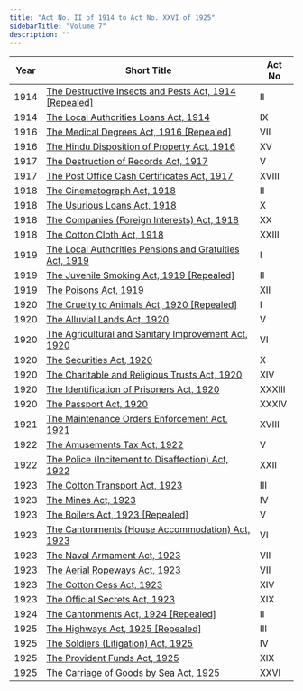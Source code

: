 ```yaml
---
title: "Act No. II of 1914 to Act No. XXVI of 1925"
sidebarTitle: "Volume 7"
description: ""
---
```


| Year | Short Title | Act No |
|------|-------------|--------|
| 1914 | [The Destructive Insects and Pests Act, 1914 [Repealed]](/laws/volume-7/act-102) | II |
| 1914 | [The Local Authorities Loans Act, 1914](/laws/volume-7/act-103) | IX |
| 1916 | [The Medical Degrees Act, 1916 [Repealed]](/laws/volume-7/act-104) | VII |
| 1916 | [The Hindu Disposition of Property Act, 1916](/laws/volume-7/act-105) | XV |
| 1917 | [The Destruction of Records Act, 1917](/laws/volume-7/act-106) | V |
| 1917 | [The Post Office Cash Certificates Act, 1917](/laws/volume-7/act-107) | XVIII |
| 1918 | [The Cinematograph Act, 1918](/laws/volume-7/act-108) | II |
| 1918 | [The Usurious Loans Act, 1918](/laws/volume-7/act-109) | X |
| 1918 | [The Companies (Foreign Interests) Act, 1918](/laws/volume-7/act-110) | XX |
| 1918 | [The Cotton Cloth Act, 1918](/laws/volume-7/act-111) | XXIII |
| 1919 | [The Local Authorities Pensions and Gratuities Act, 1919](/laws/volume-7/act-112) | I |
| 1919 | [The Juvenile Smoking Act, 1919 [Repealed]](/laws/volume-7/act-113) | II |
| 1919 | [The Poisons Act, 1919](/laws/volume-7/act-114) | XII |
| 1920 | [The Cruelty to Animals Act, 1920 [Repealed]](/laws/volume-7/act-115) | I |
| 1920 | [The Alluvial Lands Act, 1920](/laws/volume-7/act-116) | V |
| 1920 | [The Agricultural and Sanitary Improvement Act, 1920](/laws/volume-7/act-117) | VI |
| 1920 | [The Securities Act, 1920](/laws/volume-7/act-118) | X |
| 1920 | [The Charitable and Religious Trusts Act, 1920](/laws/volume-7/act-119) | XIV |
| 1920 | [The Identification of Prisoners Act, 1920](/laws/volume-7/act-120) | XXXIII |
| 1920 | [The Passport Act, 1920](/laws/volume-7/act-121) | XXXIV |
| 1921 | [The Maintenance Orders Enforcement Act, 1921](/laws/volume-7/act-122) | XVIII |
| 1922 | [The Amusements Tax Act, 1922](/laws/volume-7/act-123) | V |
| 1922 | [The Police (Incitement to Disaffection) Act, 1922](/laws/volume-7/act-124) | XXII |
| 1923 | [The Cotton Transport Act, 1923](/laws/volume-7/act-125) | III |
| 1923 | [The Mines Act, 1923](/laws/volume-7/act-126) | IV |
| 1923 | [The Boilers Act, 1923 [Repealed]](/laws/volume-7/act-127) | V |
| 1923 | [The Cantonments (House Accommodation) Act, 1923](/laws/volume-7/act-128) | VI |
| 1923 | [The Naval Armament Act, 1923](/laws/volume-7/act-129) | VII |
| 1923 | [The Aerial Ropeways Act, 1923](/laws/volume-7/act-130) | VII |
| 1923 | [The Cotton Cess Act, 1923](/laws/volume-7/act-131) | XIV |
| 1923 | [The Official Secrets Act, 1923](/laws/volume-7/act-132) | XIX |
| 1924 | [The Cantonments Act, 1924 [Repealed]](/laws/volume-7/act-133) | II |
| 1925 | [The Highways Act, 1925 [Repealed]](/laws/volume-7/act-134) | III |
| 1925 | [The Soldiers (Litigation) Act, 1925](/laws/volume-7/act-135) | IV |
| 1925 | [The Provident Funds Act, 1925](/laws/volume-7/act-136) | XIX |
| 1925 | [The Carriage of Goods by Sea Act, 1925](/laws/volume-7/act-137) | XXVI |
